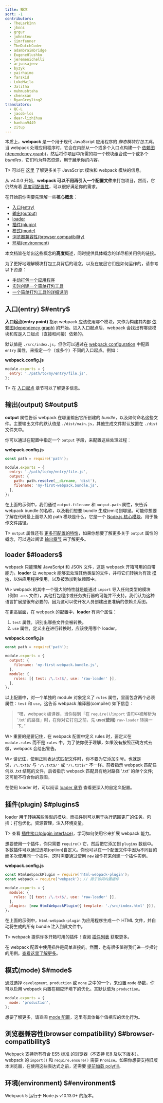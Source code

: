 ```yaml
---
title: 概念
sort: -1
contributors:
  - TheLarkInn
  - jhnns
  - grgur
  - johnstew
  - jimrfenner
  - TheDutchCoder
  - adambraimbridge
  - EugeneHlushko
  - jeremenichelli
  - arjunsajeev
  - byzyk
  - yairhaimo
  - farskid
  - LukeMwila
  - Jalitha
  - muhmushtaha
  - chenxsan
  - RyanGreyling2
translators:
  - QC-L
  - jacob-lcs
  - dear-lizhihua
  - hanhan9449
  - zitup
---
```


本质上，**webpack** 是一个用于现代 JavaScript 应用程序的 _静态模块打包工具_。当 webpack 处理应用程序时，它会在内部从一个或多个入口点构建一个 [依赖图(dependency graph)](/concepts/dependency-graph/)，然后将你项目中所需的每一个模块组合成一个或多个 _bundles_，它们均为静态资源，用于展示你的内容。

T> 可以在 [这里](/concepts/modules) 了解更多关于 JavaScript 模块和 webpack 模块的信息。

从 v4.0.0 开始，**webpack 可以不用再引入一个配置文件**来打包项目，然而，它仍然有着 [高度可配置性](/configuration)，可以很好满足你的需求。

在开始前你需要先理解一些**核心概念**：

- [入口(entry)](#entry)
- [输出(output)](#output)
- [loader](#loaders)
- [插件(plugin)](#plugins)
- [模式(mode)](#mode)
- [浏览器兼容性(browser compatibility)](#browser-compatibility)
- [环境(environment)](#environment)

本文档旨在给出这些概念的**高度**概述，同时提供具体概念的详尽相关用例的链接。

为了更好地理解模块打包工具背后的理念，以及在底层它们是如何运作的，请参考以下资源：

- [手动打包一个应用程序](https://www.youtube.com/watch?v=UNMkLHzofQI)
- [实时创建一个简单打包工具](https://www.youtube.com/watch?v=Gc9-7PBqOC8)
- [一个简单打包工具的详细说明](https://github.com/ronami/minipack)

## 入口(entry) $#entry$

**入口起点(entry point)** 指示 webpack 应该使用哪个模块，来作为构建其内部 [依赖图(dependency graph)](/concepts/dependency-graph/) 的开始。进入入口起点后，webpack 会找出有哪些模块和库是入口起点（直接和间接）依赖的。

默认值是 `./src/index.js`，但你可以通过在 [webpack configuration](/configuration) 中配置 `entry` 属性，来指定一个（或多个）不同的入口起点。例如：

**webpack.config.js**

```js
module.exports = {
  entry: './path/to/my/entry/file.js',
};
```

T> 在 [入口起点](/concepts/entry-points) 章节可以了解更多信息。

## 输出(output) $#output$

**output** 属性告诉 webpack 在哪里输出它所创建的 _bundle_，以及如何命名这些文件。主要输出文件的默认值是 `./dist/main.js`，其他生成文件默认放置在 `./dist` 文件夹中。

你可以通过在配置中指定一个 `output` 字段，来配置这些处理过程：

**webpack.config.js**

```javascript
const path = require('path');

module.exports = {
  entry: './path/to/my/entry/file.js',
  output: {
    path: path.resolve(__dirname, 'dist'),
    filename: 'my-first-webpack.bundle.js',
  },
};
```

在上面的示例中，我们通过 `output.filename` 和 `output.path` 属性，来告诉 webpack bundle 的名称，以及我们想要 bundle 生成(emit)到哪里。可能你想要了解在代码最上面导入的 path 模块是什么，它是一个 [Node.js 核心模块](https://nodejs.org/api/modules.html)，用于操作文件路径。

T> `output` 属性还有 [更多可配置的特性](/configuration/output)，如果你想要了解更多关于 `output` 属性的概念，可以通过阅读 [输出章节](/concepts/output) 来了解更多。

## loader $#loaders$

webpack 只能理解 JavaScript 和 JSON 文件，这是 webpack 开箱可用的自带能力。**loader** 让 webpack 能够去处理其他类型的文件，并将它们转换为有效 [模块](/concepts/modules)，以供应用程序使用，以及被添加到依赖图中。

W> webpack 的其中一个强大的特性就是能通过 `import` 导入任何类型的模块（例如 `.css` 文件），其他打包程序或任务执行器的可能并不支持。我们认为这种语言扩展是很有必要的，因为这可以使开发人员创建出更准确的依赖关系图。

在更高层面，在 webpack 的配置中，**loader** 有两个属性：

1. `test` 属性，识别出哪些文件会被转换。
2. `use` 属性，定义出在进行转换时，应该使用哪个 loader。

**webpack.config.js**

```javascript
const path = require('path');

module.exports = {
  output: {
    filename: 'my-first-webpack.bundle.js',
  },
  module: {
    rules: [{ test: /\.txt$/, use: 'raw-loader' }],
  },
};
```

以上配置中，对一个单独的 module 对象定义了 `rules` 属性，里面包含两个必须属性：`test` 和 `use`。这告诉 webpack 编译器(compiler) 如下信息：

> “嘿，webpack 编译器，当你碰到「在 `require()`/`import` 语句中被解析为 '.txt' 的路径」时，在你对它打包之前，先 **use(使用)** `raw-loader` 转换一下。”

W> 重要的是要记住，在 webpack 配置中定义 rules 时，要定义在 `module.rules` 而不是 `rules` 中。为了使你便于理解，如果没有按照正确方式去做，webpack 会给出警告。

W> 请记住，使用正则表达式匹配文件时，你不要为它添加引号。也就是说，`/\.txt$/` 与 `'/\.txt$/'` 或 `"/\.txt$/"` 不一样。前者指示 webpack 匹配任何以 .txt 结尾的文件，后者指示 webpack 匹配具有绝对路径 '.txt' 的单个文件; 这可能不符合你的意图。

在使用 loader 时，可以阅读 [loader 章节](/concepts/loaders) 查看更深入的自定义配置。

## 插件(plugin) $#plugins$

loader 用于转换某些类型的模块，而插件则可以用于执行范围更广的任务。包括：打包优化，资源管理，注入环境变量。

T> 查看 [插件接口(plugin interface)](/api/plugins)，学习如何使用它来扩展 webpack 能力。

想要使用一个插件，你只需要 `require()` 它，然后把它添加到 `plugins` 数组中。多数插件可以通过选项(option)自定义。你也可以在一个配置文件中因为不同目的而多次使用同一个插件，这时需要通过使用 `new` 操作符来创建一个插件实例。

**webpack.config.js**

```javascript
const HtmlWebpackPlugin = require('html-webpack-plugin');
const webpack = require('webpack'); // 用于访问内置插件

module.exports = {
  module: {
    rules: [{ test: /\.txt$/, use: 'raw-loader' }],
  },
  plugins: [new HtmlWebpackPlugin({ template: './src/index.html' })],
};
```

在上面的示例中，`html-webpack-plugin` 为应用程序生成一个 HTML 文件，并自动将生成的所有 bundle 注入到此文件中。

T> webpack 提供许多开箱可用的插件！查阅 [插件列表](/plugins) 获取更多。

在 webpack 配置中使用插件是简单直接的。然而，也有很多值得我们进一步探讨的用例。[查看这里了解更多](/concepts/plugins)。

## 模式(mode) $#mode$

通过选择 `development`, `production` 或 `none` 之中的一个，来设置 `mode` 参数，你可以启用 webpack 内置在相应环境下的优化。其默认值为 `production`。

```javascript
module.exports = {
  mode: 'production',
};
```

想要了解更多，请查阅 [mode 配置](/configuration/mode)，这里有具体每个值相应的优化行为。

## 浏览器兼容性(browser compatibility) $#browser-compatibility$

Webpack 支持所有符合 [ES5 标准](https://kangax.github.io/compat-table/es5/) 的浏览器（不支持 IE8 及以下版本）。webpack 的 `import()` 和 `require.ensure()` 需要 `Promise`。如果你想要支持旧版本浏览器，在使用这些表达式之前，还需要 [提前加载 polyfill](/guides/shimming/)。

## 环境(environment) $#environment$

Webpack 5 运行于 Node.js v10.13.0+ 的版本。

